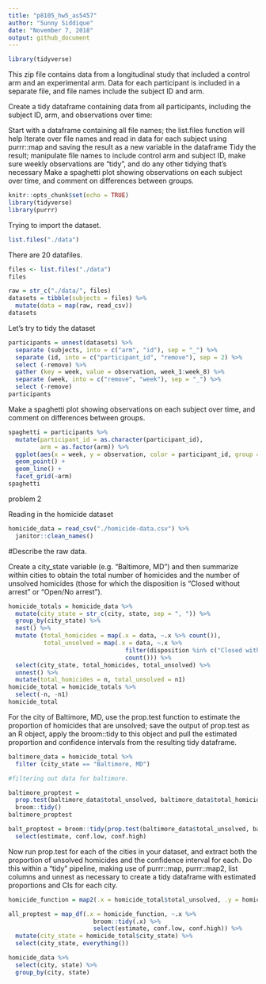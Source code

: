 ```yaml
---
title: "p8105_hw5_as5457"
author: "Sunny Siddique"
date: "November 7, 2018"
output: github_document
---
```


```r
library(tidyverse)
```

This zip file contains data from a longitudinal study that included a control arm and an experimental arm. Data for each participant is included in a separate file, and file names include the subject ID and arm.

Create a tidy dataframe containing data from all participants, including the subject ID, arm, and observations over time:

Start with a dataframe containing all file names; the list.files function will help
Iterate over file names and read in data for each subject using purrr::map and saving the result as a new variable in the dataframe
Tidy the result; manipulate file names to include control arm and subject ID, make sure weekly observations are “tidy”, and do any other tidying that’s necessary
Make a spaghetti plot showing observations on each subject over time, and comment on differences between groups.


```r
knitr::opts_chunk$set(echo = TRUE)
library(tidyverse)
library(purrr)
```

Trying to import the dataset.
```r
list.files("./data")
```

There are 20 datafiles. 

```r
files <- list.files("./data")
files
```

```r
raw = str_c("./data/", files)
datasets = tibble(subjects = files) %>% 
  mutate(data = map(raw, read_csv))
datasets
```

Let's try to tidy the dataset
```r
participants = unnest(datasets) %>% 
  separate (subjects, into = c("arm", "id"), sep = "_") %>% 
  separate (id, into = c("participant_id", "remove"), sep = 2) %>% 
  select (-remove) %>% 
  gather (key = week, value = observation, week_1:week_8) %>% 
  separate (week, into = c("remove", "week"), sep = "_") %>% 
  select (-remove)
participants
```

Make a spaghetti plot showing observations on each subject over time, and comment on differences between groups.

```r
spaghetti = participants %>% 
  mutate(participant_id = as.character(participant_id),
         arm = as.factor(arm)) %>% 
  ggplot(aes(x = week, y = observation, color = participant_id, group = participant_id)) +
  geom_point() + 
  geom_line() +
  facet_grid(~arm)
spaghetti
```

problem 2

Reading in the homicide dataset

```r
homicide_data = read_csv("./homicide-data.csv") %>% 
  janitor::clean_names()
```

#Describe the raw data. 

Create a city_state variable (e.g. “Baltimore, MD”) and then summarize within cities to obtain the total number of homicides and the number of unsolved homicides (those for which the disposition is “Closed without arrest” or “Open/No arrest”).

```r
homicide_totals = homicide_data %>% 
  mutate(city_state = str_c(city, state, sep = ", ")) %>% 
  group_by(city_state) %>% 
  nest() %>% 
  mutate (total_homicides = map(.x = data, ~.x %>% count()),
          total_unsolved = map(.x = data, ~.x %>% 
                                 filter(disposition %in% c("Closed without arrest","Open/No arrest")) %>% 
                                 count())) %>% 
  select(city_state, total_homicides, total_unsolved) %>% 
  unnest() %>% 
  mutate(total_homicides = n, total_unsolved = n1)
homicide_total = homicide_totals %>% 
  select(-n, -n1)
homicide_total
```

For the city of Baltimore, MD, use the prop.test function to estimate the proportion of homicides that are unsolved; save the output of prop.test as an R object, apply the broom::tidy to this object and pull the estimated proportion and confidence intervals from the resulting tidy dataframe.

```r
baltimore_data = homicide_total %>% 
  filter (city_state == "Baltimore, MD")

#filtering out data for baltimore. 

baltimore_proptest = 
  prop.test(baltimore_data$total_unsolved, baltimore_data$total_homicides) %>% 
  broom::tidy()
baltimore_proptest
```

```r
balt_proptest = broom::tidy(prop.test(baltimore_data$total_unsolved, baltimore_data$total_homicides)) %>% 
  select(estimate, conf.low, conf.high)
```

Now run prop.test for each of the cities in your dataset, and extract both the proportion of unsolved homicides and the confidence interval for each. Do this within a “tidy” pipeline, making use of purrr::map, purrr::map2, list columns and  unnest as necessary to create a tidy dataframe with estimated proportions and CIs for each city.

```r
homicide_function = map2(.x = homicide_total$total_unsolved, .y = homicide_total$total_homicides, ~ prop.test(.x, .y))

all_proptest = map_df(.x = homicide_function, ~.x %>% 
                        broom::tidy(.x) %>% 
                        select(estimate, conf.low, conf.high)) %>% 
  mutate(city_state = homicide_total$city_state) %>% 
  select(city_state, everything())

homicide_data %>% 
  select(city, state) %>% 
  group_by(city, state)
```


